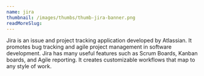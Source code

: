 ```yaml
---
name: jira
thumbnail: /images/thumbs/thumb-jira-banner.png
readMoreSlug:
---
```


Jira is an issue and project tracking application developed by Atlassian. It promotes bug tracking and agile project management in software development. Jira has many useful features such as Scrum Boards, Kanban boards, and Agile reporting. It creates customizable workflows that map to any style of work.